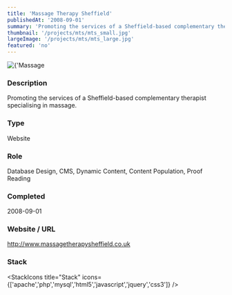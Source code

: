 ```yaml
---
title: 'Massage Therapy Sheffield'
publishedAt: '2008-09-01'
summary: 'Promoting the services of a Sheffield-based complementary therapist specialising in massage.'
thumbnail: '/projects/mts/mts_small.jpg'
largeImage: '/projects/mts/mts_large.jpg'
featured: 'no'
---
```


<div className="relative w-full h-[400px] sm:h-[600px] md:h-[760px] lg:h-[920px]">
  <Image
    alt={'Massage Therapy Sheffield'}
    src={'/projects/mts/mts.jpg'}
    sizes="(max-width: 640px) 100%, 100%"
    fill={true}
    priority
    style={{
      objectFit: 'contain'
    }}
  />
</div>

### Description

Promoting the services of a Sheffield-based complementary therapist specialising in massage.


### Type

Website

### Role

Database Design, CMS, Dynamic Content, Content Population, Proof Reading

### Completed
2008-09-01

### Website / URL
http://www.massagetherapysheffield.co.uk


### Stack

<StackIcons
  title="Stack"
  icons={['apache','php','mysql','html5','javascript','jquery','css3']}
  />
